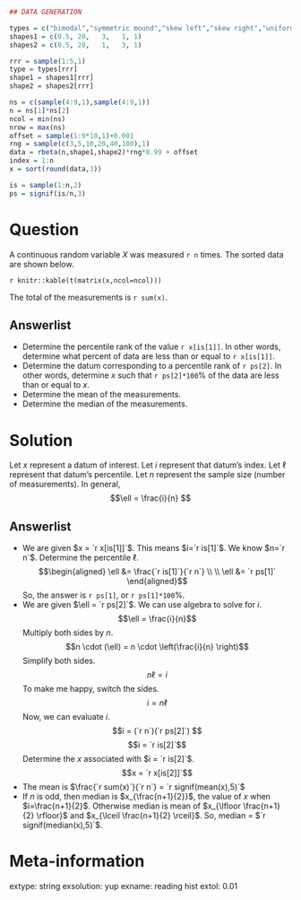 ```r
## DATA GENERATION

types = c("bimodal","symmetric mound","skew left","skew right","uniform")
shapes1 = c(0.5, 20,   3,   1, 1)
shapes2 = c(0.5, 20,   1,   3, 1)

rrr = sample(1:5,1)
type = types[rrr]
shape1 = shapes1[rrr]
shape2 = shapes2[rrr]

ns = c(sample(4:9,1),sample(4:9,1))
n = ns[1]*ns[2]
ncol = min(ns)
nrow = max(ns)
offset = sample(1:9*10,1)+0.001
rng = sample(c(3,5,10,20,40,100),1)
data = rbeta(n,shape1,shape2)*rng*0.99 + offset
index = 1:n
x = sort(round(data,3))

is = sample(1:n,2)
ps = signif(is/n,3)
```

Question
========

A continuous random variable $X$ was measured `r n` times. The sorted data are shown below.

`r knitr::kable(t(matrix(x,ncol=ncol)))`

The total of the measurements is `r sum(x)`.


Answerlist
--------
* Determine the percentile rank of the value `r x[is[1]]`. In other words, determine what percent of data are less than or equal to `r x[is[1]]`.
* Determine the datum corresponding to a percentile rank of `r ps[2]`. In other words, determine $x$ such that `r ps[2]*100`% of the data are less than or equal to $x$. 
* Determine the mean of the measurements.
* Determine the median of the measurements.

Solution
========

Let $x$ represent a datum of interest. Let $i$ represent that datum's index. Let $\ell$ represent that datum's percentile. Let $n$ represent the sample size (number of measurements). In general,
$$\ell = \frac{i}{n} $$


Answerlist
--------
* We are given $x = `r x[is[1]]`$. This means $i=`r is[1]`$. We know $n=`r n`$. Determine the percentile $\ell$.
$$\begin{aligned}
\ell &= \frac{`r is[1]`}{`r n`} \\ \\
\ell &= `r ps[1]`
\end{aligned}$$
So, the answer is `r ps[1]`, or `r ps[1]*100`%.
* We are given $\ell = `r ps[2]`$. We can use algebra to solve for $i$.
$$\ell = \frac{i}{n}$$
Multiply both sides by $n$.
$$n \cdot (\ell) = n \cdot \left(\frac{i}{n} \right)$$
Simplify both sides.
$$ n \ell = i $$
To make me happy, switch the sides.
$$i = n \ell $$
Now, we can evaluate $i$.
$$i = (`r n`)(`r ps[2]`) $$
$$i = `r is[2]`$$
Determine the $x$ associated with $i = `r is[2]`$.
$$x = `r x[is[2]]`$$
* The mean is $\frac{`r sum(x)`}{`r n`} = `r signif(mean(x),5)`$
* If $n$ is odd, then median is $x_{\frac{n+1}{2}}$, the value of $x$ when $i=\frac{n+1}{2}$. Otherwise median is mean of $x_{\lfloor \frac{n+1}{2} \rfloor}$ and $x_{\lceil \frac{n+1}{2} \rceil}$. So, median = $`r signif(median(x),5)`$.

Meta-information
============
extype: string
exsolution: yup
exname: reading hist
extol: 0.01
